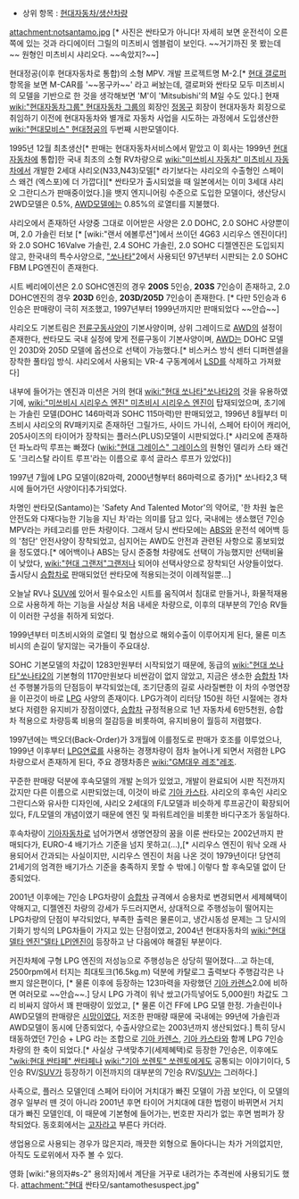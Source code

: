 * 상위 항목 : [[현대자동차/생산차량]]
attachment:notsantamo.jpg
[* 사진은 싼타모가 아니다! 자세히 보면 운전석이 오른쪽에 있는 것과 라디에이터 그릴의 미츠비시 엠블럼이 보인다. ~~거기까진 못 봤는데~~ 원형인 미츠비시 샤리오다. ~~속았지?~~]

현대정공(이후 현대자동차로 통합)의 소형 MPV. 개발 프로젝트명 M-2.[* [[현대 갤로퍼]] 항목을 보면 M-CAR를 '~~몽구카~~' 라고 써놨는데, 갤로퍼와 싼타모 모두 미츠비시의 모델을 기반으로 한 것을 생각해보면 'M'이 'Mitsubishi'의 M일 수도 있다.]
현재 [[wiki:"현대자동차그룹" 현대자동차 그룹]]의 회장인 [[정몽구]] 회장이 현대자동차 회장으로 취임하기 이전에 현대자동차와 별개로 자동차 사업을 시도하는 과정에서 도입생산한 [[wiki:"현대모비스" 현대정공]]의 두번째 시판모델이다.

1995년 12월 최초생산[* 판매는 현대자동차서비스에서 맡았고 이 회사는 1999년 [[현대자동차]]에 통합]한 국내 최초의 소형 RV차량으로 [[wiki:"미쓰비시 자동차" 미츠비시 자동차]]에서 개발한 2세대 샤리오(N33,N43)모델[* 라기보다는 샤리오의 수출형인 스페이스 왜건 (엑스포)에 더 가깝다][* 싼타모가 출시되었을 때 일본에서는 이미 3세대 샤리오 그란디스가 판매중이었다.]을 뱃지 엔지니어링 수준으로 도입한 모델이다, 생산당시 2WD모델은 0.5%, [[AWD]]모델에는 0.85%의 로열티를 지불했다. 

샤리오에서 존재하던 사양중 그대로 이어받은 사양은 2.0 DOHC, 2.0 SOHC 사양뿐이며, 2.0 가솔린 터보 [* [wiki:"랜서 에볼루션"]에서 쓰이던 4G63 시리우스 엔진이다!]와 2.0 SOHC 16Valve 가솔린, 2.4 SOHC 가솔린, 2.0 SOHC 디젤엔진은 도입되지 않고, 한국내의 특수사양으로, [["쏘나타"]]2에서 사용되던 97년부터 시판되는 2.0 SOHC FBM LPG엔진이 존재한다.

시트 베리에이션은 2.0 SOHC엔진의 경우 '''200S''' 5인승, '''203S''' 7인승이 존재하고, 2.0 DOHC엔진의 경우 '''203D''' 6인승, '''203D/205D''' 7인승이 존재한다. [* 다만 5인승과 6인승은 판매량이 극히 저조했고, 1997년부터 1999년까지만 판매되었다 ~~안습~~]

샤리오도 기본트림은 [[전륜구동]]사양이 기본사양이며, 상위 그레이드로 [[AWD]]의 설정이 존재한다, 싼타모도 국내 실정에 맞게 전륜구동이 기본사양이며, [[AWD]]는 DOHC 모델인 203D와 205D 모델에 옵션으로 선택이 가능했다.[* 비스커스 방식 센터 디퍼렌셜을 장착한 풀타임 방식. 샤리오에서 사용되는 VR-4 구동계에서 [[LSD]]를 삭제하고 가져왔다]

내부에 들어가는 엔진과 미션은 거의 현대 [[wiki:"현대 쏘나타"쏘나타2]]의 것을 유용하였기에, [[wiki:"미쓰비시 시리우스 엔진" 미츠비시 시리우스 엔진]]이 탑재되었으며, 초기에는 가솔린 모델(DOHC 146마력과 SOHC 115마력)만 판매되었고, 1996년 8월부터 미츠비시 샤리오의 RV패키지로 존재하던 그릴가드, 사이드 가니쉬, 스페어 타이어 캐리어, 205사이즈의 타이어가 장착되는 플러스(PLUS)모델이 시판되었다.[* 샤리오에 존재하던 파노라믹 루프는 빠졌다 ([[wiki:"현대 그레이스" 그레이스]]의 원형인 델리카 스타 왜건도 '크리스탈 라이트 루프'라는 이름으로 후석 글라스 루프가 있었다)]

1997년 7월에 LPG 모델이(82마력, 2000년형부터 86마력으로 증가)[* 쏘나타2,3 택시에 들어가던 사양이다]추가되었다. 

차명인 싼타모(Santamo)는 'Safety And Talented Motor'의 약어로, '한 차원 높은 안전도와 다재다능한 기능을 지닌 차'라는 의미를 담고 있다, 국내에는 생소했던 7인승 MPV라는 카테고리를 만든 차량이다.
그래서 당시 싼타모에는 [[ABS]]와 운전석 에어백 등의 '첨단' 안전사양이 장착되었고, 심지어는 AWD도 안전과 관련된 사항으로 홍보되었을 정도였다.[* 에어백이나 ABS는 당시 준중형 차량에도 선택이 가능했지만 선택비율이 낮았다, [[wiki:"현대 그랜저"그랜저]]나 되어야 선택사양으로 장착되던 사양들이었다. 출시당시 [[승합차]]로 판매되었던 싼타모에 적용되는것이 이례적일뿐...]

오늘날 RV나 [[SUV]]에 있어서 필수요소인 시트를 움직여서 침대로 만들거나, 화물적재용으로 사용하게 하는 기능을 사실상 처음 내세운 차량으로, 이후의 대부분의 7인승 RV들이 이러한 구성을 취하게 되었다.


1999년부터 미츠비시와의 로열티 및 협상으로 해외수출이 이루어지게 된다, 물론 미츠비시의 손길이 닿지않는 국가들이 주요대상.

SOHC 기본모델의 차값이 1283만원부터 시작되었기 때문에, 동급의 [[wiki:"현대 쏘나타"쏘나타2]]의 기본형의 1170만원보다 비싼감이 없지 않았고, 지금은 생소한 [[승합차]] 1차선 주행불가등의 단점등이 부각되었는데, 조기단종의 길로 사라질뻔한 이 차의 수명연장을 이끈것이 바로 [[LPG]] 사양의 존재이다.
LPG가격이 리터당 150원 하던 시절에는 경차보다 저렴한 유지비가 장점이였다, [[승합차]] 규정적용으로 1년 자동차세 6만5천원, 승합차 적용으로 차량등록 비용의 절감등을 비롯하여, 유지비용이 월등히 저렴했다.

1997년에는 백오더(Back-Order)가 3개월에 이를정도로 판매가 호조를 이루었으나, 1999년 이후부터 [[LPG]]연료를 사용하는 경쟁차량이 점차 늘어나게 되면서 저렴한 LPG 차량으로서 존재하게 된다, 주요 경쟁차종은 [[wiki:"GM대우 레조"레조]].

꾸준한 판매량 덕분에 후속모델의 개발 논의가 있었고, 개발이 완료되어 시판 직전까지 갔지만 다른 이름으로 시판되었는데, 이것이 바로 [[기아 카스타]].
샤리오의 후속인 샤리오 그란디스와 유사한 디자인에, 샤리오 2세대의 F/L모델과 비슷하게 루프공간이 확장되어 있다, F/L모델의 개념이였기 때문에 엔진 및 파워트레인을 비롯한 바디구조가 동일하다. 

후속차량이 [[기아자동차]]로 넘어가면서 생명연장의 꿈을 이룬 싼타모는 2002년까지 판매되다가, EURO-4 배기가스 기준을 넘지 못하고(...),[* 시리우스 엔진이 워낙 오래 사용되어서 간과되는 사실이지만, 시리우스 엔진이 처음 나온 것이 1979년이다! 당연히 21세기의 엄격한 배기가스 기준을 충족하지 못할 수 밖에.] 이렇다 할 후속모델 없이 단종되었다.

2001년 이후에는 7인승 LPG차량이 [[승합차]] 규격에서 승용차로 변경되면서 세제혜택이 약해지고, 디젤엔진 차량의 강세가 두드러지면서, 상대적으로 주행성능이 떨어지는 LPG차량의 단점이 부각되었다, 부족한 출력은 물론이고, 냉간시동성 문제는 그 당시의 기화기 방식의 LPG차들이 가지고 있는 단점이였고, 2004년 현대자동차의 [[wiki:"현대 델타 엔진"델타 LPI]]엔진이 등장하고 난 다음에야 해결된 부분이다.

커진차체에 구형 LPG 엔진의 저성능으로 주행성능은 상당히 떨어졌다...고 하는데, 2500rpm에서 터지는 최대토크(16.5kg.m) 덕분에 카탈로그 출력보다 주행감각은 나쁘지 않은편이다, [* 물론 이후에 등장하는 123마력을 자랑했던 [[기아 카렌스]]2.0에 비하면 여러모로 ~~안습~~.] 당시 LPG 가격이 워낙 쌌고(가득넣어도 5,000원!) 차값도 그리 비싸지 않아서 꽤 판매량이 있었고, [* 물론 이건 FF에 LPG 모델 한정. 가솔린이나 AWD모델의 판매량은 [[시망]]이였다, 저조한 판매량 때문에 국내에는 99년에 가솔린과 AWD모델이 동시에 단종되었다, 수출사양으로는 2003년까지 생산되었다.] 특히 당시 태동하였던 7인승 + LPG 라는 조합으로 [[기아 카렌스]], [[기아 카스타]]와 함께 LPG 7인승 차량의 한 축이 되었다.[* 사실상 구색맞추기(세제혜택)로 등장한 7인승은, 이후에도 [["wiki:현대 싼타페" 싼타페]]나 [[wiki:"기아 쏘렌토" 쏘렌토]]에게도 공통되는 이야기이다, 5인승 RV/[[SUV]]가 등장하기 이전까지의 대부분의 7인승 RV/[[SUV]]는 그러하다.]

사족으로, 플러스 모델인데 스페어 타이어 거치대가 빠진 모델이 가끔 보인다, 이 모델의 경우 일부러 뗀 것이 아니라 2001년 후면 타이어 거치대에 대한 법령이 바뀌면서 거치대가 빠진 모델인데, 이 때문에 기본형에 들어가는, 번호판 자리가 없는 후면 범퍼가 장착되었다. 동호회에서는 [[고자]]라고 부른다 카더라.

생업용으로 사용되는 경우가 많은지라, 깨끗한 외형으로 돌아다니는 차가 거의없지만, 아직도 도로위에서 자주 볼 수 있다.

영화 [wiki:"용의자#s-2" 용의자]에서 계단을 거꾸로 내려가는 추격씬에 사용되기도 했다.
attachment:"현대 싼타모/santamothesuspect.jpg"
